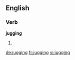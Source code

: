 ==English==

===Verb===
'''jugging'''

# {{present participle of|jug}}

[[de:jugging]]
[[fr:jugging]]
[[vi:jugging]]